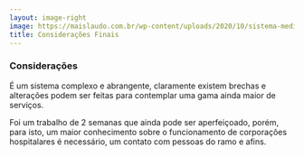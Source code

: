 ```yaml
---
layout: image-right
image: https://maislaudo.com.br/wp-content/uploads/2020/10/sistema-medico.jpg
title: Considerações Finais
---
```


### Considerações

É um sistema complexo e abrangente, claramente existem brechas e alterações podem ser feitas para contemplar uma gama ainda maior de serviços.

Foi um trabalho de 2 semanas que ainda pode ser aperfeiçoado, porém, para isto, um maior conhecimento sobre o funcionamento de corporações hospitalares é necessário, um contato com pessoas do ramo e afins.